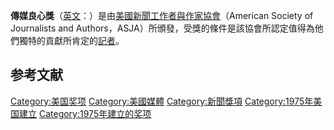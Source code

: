 {{Expand language|en|time=2017-02-04}}
{{Infobox award
| name           = 媒體良心獎
| current_awards =
| image          = 
| imagesize      = 
| caption        = 
| description    = Honoring "those who have demonstrated singular commitment to the highest principles of journalism at notable personal cost or sacrifice."<ref name="valk">{{cite news | last = Valk | first = Elizabeth P. | title = From the Publisher | work = [[TIME|TIME]] magazine | publisher = Time Inc. | date = February 24, 1992 | url = http://www.time.com/time/magazine/article/0,9171,974934,00.html | accessdate = 2007-10-25 | archive-date = 2013-08-25 | archive-url = https://web.archive.org/web/20130825204405/http://www.time.com/time/magazine/article/0,9171,974934,00.html | dead-url = yes }}</ref>
| presenter      = [[美國新聞工作者與作家協會|美國新聞工作者與作家協會]]（American Society of Journalists and Authors）
| country        = {{USA}}
| location       = [[紐約市|紐約市]]
| year           = 1975年
| year2          = 1994年
| website        = http://www.asja.org/awards/awarhist.php
}}

'''傳媒良心獎'''（[[英文|英文]]：'''{{lang|en|Conscience-in-Media Award}}'''）是由[[美國新聞工作者與作家協會|美國新聞工作者與作家協會]]（American Society of Journalists and Authors，ASJA）所頒發，受獎的條件是該協會所認定值得為他們獨特的貢獻所肯定的[[記者|記者]]。

== 参考文献 ==
{{Reflist|2}}

{{Honor-stub}}
[[Category:美国奖项|Category:美国奖项]]
[[Category:美國媒體|Category:美國媒體]]
[[Category:新聞獎項|Category:新聞獎項]]
[[Category:1975年美国建立|Category:1975年美国建立]]
[[Category:1975年建立的奖项|Category:1975年建立的奖项]]